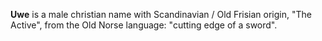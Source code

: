 '''Uwe''' is a male christian name with Scandinavian / Old Frisian origin, "The Active", from the Old Norse language: "cutting edge of a sword".